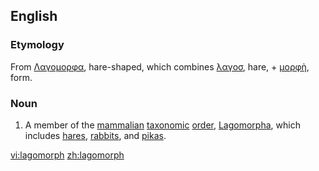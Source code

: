 ==English==

===Etymology===
From {{Gr.}} [[Λαγομορφα]], hare-shaped, which combines [[λαγοσ]], hare, + [[μορφὴ]], form.

===Noun===
{{en-noun}} 

# A member of the [[mammal]]ian [[taxonomic]] [[order]], [[Lagomorpha]], which includes [[hare]]s, [[rabbit]]s, and [[pika]]s.

[[vi:lagomorph]]
[[zh:lagomorph]]